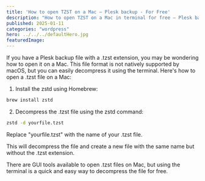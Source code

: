 ```yaml
---
title: 'How to open TZST on a Mac — Plesk backup - For Free'
description: "How to open TZST on a Mac in terminal for free — Plesk backup?"
published: 2025-01-11
categories: "wordpress"
hero: ../../../defaultHero.jpg
featuredImage:
---
```

If you have a Plesk backup file with a .tzst extension, you may be wondering how to open it on a Mac. This file format is not natively supported by macOS, but you can easily decompress it using the terminal. Here's how to open a .tzst file on a Mac:
1. Install the zstd using Homebrew:

```bash
brew install zstd
```

2. Decompress the .tzst file using the zstd command:
```bash
zstd -d yourfile.tzst
```

Replace "yourfile.tzst" with the name of your .tzst file.

This will decompress the file and create a new file with the same name but without the .tzst extension.

There are GUI tools available to open .tzst files on Mac, but using the terminal is a quick and easy way to decompress the file for free.
